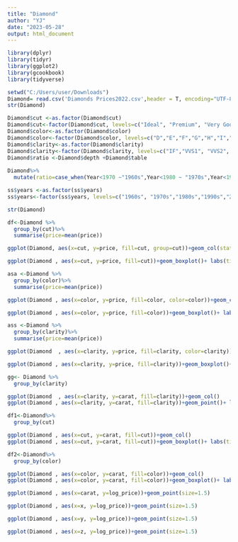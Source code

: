 ---
title: "Diamond"
author: "YJ"
date: "2023-05-28"
output: html_document
---


```{r}
library(dplyr)
library(tidyr)
library(ggplot2)
library(gcookbook)
library(tidyverse)
```

```{r}
setwd("C:/Users/user/Downloads")
Diamond= read.csv('Diamonds Prices2022.csv',header = T, encoding="UTF-8")
str(Diamond)
```

```{r}
Diamond$cut <-as.factor(Diamond$cut)
Diamond$cut<-factor(Diamond$cut, levels=c("Ideal", "Premium", "Very Good", "Good", "Fair" ))
Diamond$color<-as.factor(Diamond$color)
Diamond$color<-factor(Diamond$color, levels=c("D","E","F","G","H","I","J"))
Diamond$clarity<-as.factor(Diamond$clarity)
Diamond$clarity<-factor(Diamond$clarity, levels=c("IF","VVS1", "VVS2", "VS1","VS2","SI1","SI2","I1"))
Diamond$ratio <-Diamond$depth +Diamond$table
  
Diamond%>%
  mutate(ratio=case_when(Year<1970 ~"1960s",Year<1980 ~ "1970s",Year<1990 ~ "1980s",Year<2000 ~ "1990s",Year<2010 ~ "2000s",Year>=2010 ~ "2010s"))

ss$years <-as.factor(ss$years)
ss$years<-factor(ss$years, levels=c("1960s", "1970s","1980s","1990s","2000s","2010s"))

str(Diamond)
```
```{r}
df<-Diamond %>%
  group_by(cut)%>%
  summarise(price=mean(price))

```

```{r}
ggplot(Diamond, aes(x=cut, y=price, fill=cut, group=cut))+geom_col(stat = "identity") + labs(title="cut 등급별 가격 분포")+  coord_flip() #+scale_fill_brewer(palette = 'Pastel3')

ggplot(Diamond , aes(x=cut, y=price, fill=cut))+geom_boxplot()+ labs(title="cut 등급별 가격 분포") #+scale_fill_brewer(palette = 'Pastel3')
```
```{r}
asa <-Diamond %>%
  group_by(color)%>%
  summarise(price=mean(price))

ggplot(Diamond , aes(x=color, y=price, fill=color, color=color))+geom_col()+ labs(title="color 등급별 평균 가격")

ggplot(Diamond , aes(x=color, y=price, fill=color))+geom_boxplot()+ labs(title="color 등급별 가격 분포") #+scale_fill_brewer(palette = 'Pastel3')
```
```{r}
ass <-Diamond %>%
  group_by(clarity)%>%
  summarise(price=mean(price))

ggplot(Diamond  , aes(x=clarity, y=price, fill=clarity, color=clarity))+geom_col()+labs(title="clarity 등급별 평균 가격")

ggplot(Diamond , aes(x=clarity, y=price, fill=clarity))+geom_boxplot()+ labs(title="clarity 등급별 가격 분포")
```
```{r}
gg<- Diamond %>%
  group_by(clarity)

```
```{r}
ggplot(Diamond  , aes(x=clarity, y=carat, fill=clarity))+geom_col()
ggplot(Diamond , aes(x=clarity, y=carat, fill=clarity))+geom_point()+ labs(title="clarity 등급별 가격 분포")
```
```{r}
df1<-Diamond%>%
  group_by(cut)

ggplot(Diamond , aes(x=cut, y=carat, fill=cut))+geom_col()
ggplot(Diamond , aes(x=cut, y=carat, fill=cut))+geom_boxplot()+ labs(title="clarity 등급별 가격 분포")
```
```{r}
df2<-Diamond%>%
  group_by(color)

ggplot(Diamond , aes(x=color, y=carat, fill=color))+geom_col()
ggplot(Diamond , aes(x=color, y=carat, fill=color))+geom_boxplot()+ labs(title="clarity 등급별 가격 분포")
```

```{r}
ggplot(Diamond , aes(x=carat, y=log_price))+geom_point(size=1.5)
```
```{r}
ggplot(Diamond , aes(x=x, y=log_price))+geom_point(size=1.5)
```
```{r}
ggplot(Diamond , aes(x=y, y=log_price))+geom_point(size=1.5)
```
```{r}
ggplot(Diamond , aes(x=z, y=log_price))+geom_point(size=1.5)
```


